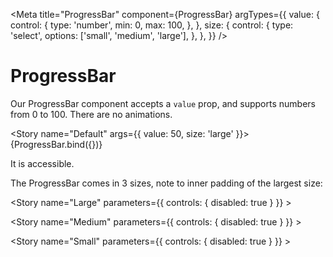 
<Meta
  title="ProgressBar"
  component={ProgressBar}
  argTypes={{
    value: {
      control: {
        type: 'number',
        min: 0,
        max: 100,
      },
    },
    size: {
      control: {
        type: 'select',
        options: ['small', 'medium', 'large'],
      },
    },
  }}
/>

# ProgressBar

Our ProgressBar component accepts a `value` prop, and supports numbers from 0 to 100. There are no animations.

<Story name="Default" args={{ value: 50, size: 'large' }}>
    {ProgressBar.bind({})}
</Story>

It is accessible.

The ProgressBar comes in 3 sizes, note to inner padding of the largest size:

<Story name="Large" parameters={{ controls: { disabled: true } }} >
    <DocsLayout title="Large"><ProgressBar value={50} size="large" /></DocsLayout>
</Story>

<Story name="Medium" parameters={{ controls: { disabled: true } }} >
    <DocsLayout title="Medium"><ProgressBar value={50} size="medium" /></DocsLayout>
</Story>

<Story name="Small" parameters={{ controls: { disabled: true } }} >
    <DocsLayout title="Small"><ProgressBar value={50} size="small" /></DocsLayout>
</Story>
